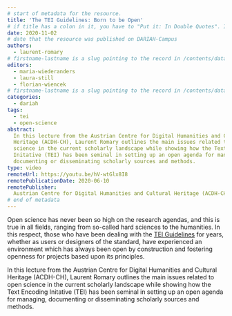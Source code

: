 ```yaml
---
# start of metadata for the resource.
title: 'The TEI Guidelines: Born to be Open'
# if title has a colon in it, you have to "Put it: In Double Quotes". If it also includes a quote, "You Can:'nest them'"
date: 2020-11-02
# date that the resource was published on DARIAH-Campus
authors:
  - laurent-romary
# firstname-lastname is a slug pointing to the record in /contents/data/person.yaml
editors:
  - maria-wiederanders
  - laura-still
  - florian-wiencek
# firstname-lastname is a slug pointing to the record in /contents/data/person.yaml. Editors are optional.
categories:
  - dariah
tags:
  - tei
  - open-science
abstract:
  In this lecture from the Austrian Centre for Digital Humanities and Cultural
  Heritage (ACDH-CH), Laurent Romary outlines the main issues related to open
  science in the current scholarly landscape while showing how the Text Encoding
  Initative (TEI) has been seminal in setting up an open agenda for managing,
  documenting or disseminating scholarly sources and methods.
type: video
remoteUrl: https://youtu.be/hV-wtGlx8I8
remotePublicationDate: 2020-06-10
remotePublisher:
  Austrian Centre for Digital Humanities and Cultural Heritage (ACDH-CH)
# end of metadata
---
```


Open science has never been so high on the research agendas, and this is true in
all fields, ranging from so-called hard sciences to the humanities. In this
respect, those who have been dealing with the [TEI Guidelines](https://tei-c.org/) for years,
whether as users or designers of the standard, have experienced an environment
which has always been open by construction and fostering openness for projects
based upon its principles.

In this lecture from the Austrian Centre for Digital Humanities and Cultural
Heritage (ACDH-CH), Laurent Romary outlines the main issues related to open
science in the current scholarly landscape while showing how the Text Encoding
Initative (TEI) has been seminal in setting up an open agenda for managing,
documenting or disseminating scholarly sources and methods.

<VideoCard
  title="Click to view"
  subtitle="ACDH-CH Lecture 6.1 – Laurent Romary – The TEI Guidelines: Born to Be Open"
  id="hV-wtGlx8I8"
  image="images/acdh-ch-laurent-tei.png"
/>
